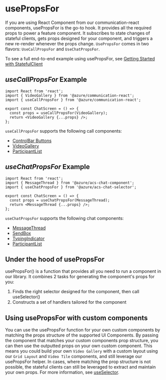 
<Meta title="Stateful Client/React Hooks/UsePropsFor" />

# usePropsFor <a name="usePropsFor"></a>

If you are using React Component from our communication-react components, usePropsFor is the go-to hook.
It provides all the required props to power a feature component.
It subscribes to state changes of stateful clients, gets props designed for your component, and triggers a new re-render whenever the props change.
`UsePropsFor` comes in two flavors: `UseCallPropsFor` and `UseChatPropsFor`.

To see a full end-to-end example using usePropsFor, see [Getting Started with StatefulClient](/?path=/docs/quickstarts-get-started-with-stateful-client--page)

## _useCallPropsFor_ Example

```tsx
import React from 'react';
import { VideoGallery } from '@azure/communication-react';
import { useCallPropsFor } from '@azure/communication-react';

export const ChatScreen = () => {
  const props = useCallPropsFor(VideoGallery);
  return <VideoGallery {...props} />;
};
```

`useCallPropsFor` supports the following call components:

- [ControlBar Buttons](/?path=/docs/ui-components-controlbar--control-bar-component)
- [VideoGallery](/?path=/docs/ui-components-video-gallery--video-gallery)
- [ParticipantList](/?path=/docs/ui-components-participant-list--participant-list)

## _useChatPropsFor_ Example

```tsx
import React from 'react';
import { MessageThread } from '@azure/acs-chat-component';
import { useChatPropsFor } from '@azure/acs-chat-selector';

export const ChatScreen = () => {
  const props = useChatPropsFor(MessageThread);
  return <MessageThread {...props} />;
};
```

`useChatPropsFor` supports the following chat components:

- [MessageThread](/?path=/docs/ui-components-message-thread--message-thread)
- [SendBox](/?path=/docs/ui-components-send-box--send-box)
- [TypingIndicator](/?path=/docs/ui-components-typing-indicator--typing-indicator)
- [ParticipantList](/?path=/docs/ui-components-participant-list--participant-list)

## Under the hood of usePropsFor

usePropsFor() is a function that provides all you need to run a component in our library.
It combines 2 tasks for generating the component's props for you:

1. Finds the right selector designed for the component, then call useSelector()
2. Constructs a set of handlers tailored for the component

## Using usePropsFor with custom components

You can use the usePropsFor function for your own custom components by matching the props structure of the supported UI Components.
By passing the component that matches your custom components prop structure, you can then use the outputted props on your own custom component.
This means you could build your own `Video Gallery` with a custom layout using our `Grid Layout` and `Video Tile` components, and still leverage our usePropsFor helper.
In cases, where matching the prop structure is not possible, the stateful clients can still be leveraged to extract and maintain your own props.
For more information, see [useSelector](/?path=/docs/stateful-client-react-hooks-useselector--page).
